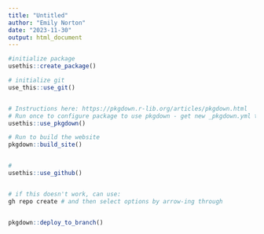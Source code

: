 ```yaml
---
title: "Untitled"
author: "Emily Norton"
date: "2023-11-30"
output: html_document
---
```


```r

#initialize package
usethis::create_package()

# initialize git
use_this::use_git()


# Instructions here: https://pkgdown.r-lib.org/articles/pkgdown.html
# Run once to configure package to use pkgdown - get new _pkgdown.yml to format website 
usethis::use_pkgdown()

# Run to build the website
pkgdown::build_site()


# 
usethis::use_github()


# if this doesn't work, can use:
gh repo create # and then select options by arrow-ing through


pkgdown::deploy_to_branch()

```
